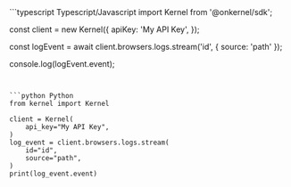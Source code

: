 <CodeGroup>
```typescript Typescript/Javascript
import Kernel from '@onkernel/sdk';

const client = new Kernel({
  apiKey: 'My API Key',
});

const logEvent = await client.browsers.logs.stream('id', { source: 'path' });

console.log(logEvent.event);
```


```python Python
from kernel import Kernel

client = Kernel(
    api_key="My API Key",
)
log_event = client.browsers.logs.stream(
    id="id",
    source="path",
)
print(log_event.event)
```
</CodeGroup>
